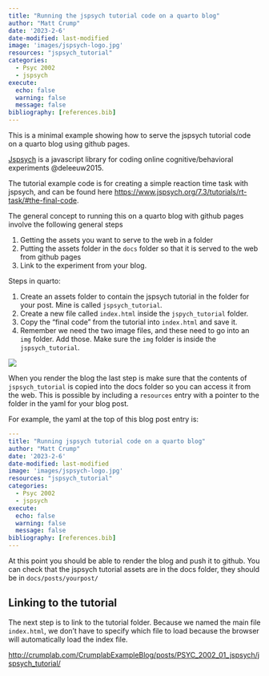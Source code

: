 ```yaml
---
title: "Running the jspsych tutorial code on a quarto blog"
author: "Matt Crump"
date: '2023-2-6'
date-modified: last-modified
image: 'images/jspsych-logo.jpg'
resources: "jspsych_tutorial"
categories:
  - Psyc 2002
  - jspsych
execute:
  echo: false
  warning: false
  message: false
bibliography: [references.bib]
---
```


This is a minimal example showing how to serve the jspsych tutorial code on a quarto blog using github pages.

[Jspsych](https://www.jspsych.org/7.3/) is a javascript library for coding online cognitive/behavioral experiments @deleeuw2015.

The tutorial example code is for creating a simple reaction time task with jspsych, and can be found here <https://www.jspsych.org/7.3/tutorials/rt-task/#the-final-code>.

The general concept to running this on a quarto blog with github pages involve the following general steps

1.  Getting the assets you want to serve to the web in a folder
2.  Putting the assets folder in the `docs` folder so that it is served to the web from github pages
3.  Link to the experiment from your blog.

Steps in quarto:

1.  Create an assets folder to contain the jspsych tutorial in the folder for your post. Mine is called `jspsych_tutorial`.
2.  Create a new file called `index.html` inside the `jspych_tutorial` folder.
3.  Copy the "final code" from the tutorial into `index.html` and save it.
4.  Remember we need the two image files, and these need to go into an `img` folder. Add those. Make sure the `img` folder is inside the `jspsych_tutorial`.

![](images/Screenshot%202023-02-06%20at%208.33.05%20AM.png)

When you render the blog the last step is make sure that the contents of `jspsych_tutorial` is copied into the docs folder so you can access it from the web. This is possible by including a `resources` entry with a pointer to the folder in the yaml for your blog post. 

For example, the yaml at the top of this blog post entry is:

``` yaml
---
title: "Running jspsych tutorial code on a quarto blog"
author: "Matt Crump"
date: '2023-2-6'
date-modified: last-modified
image: 'images/jspsych-logo.jpg'
resources: "jspsych_tutorial"
categories:
  - Psyc 2002
  - jspsych
execute:
  echo: false
  warning: false
  message: false
bibliography: [references.bib]
---

```

At this point you should be able to render the blog and push it to github. You can check that the jspsych tutorial assets are in the docs folder, they should be in `docs/posts/yourpost/`

## Linking to the tutorial

The next step is to link to the tutorial folder. Because we named the main file `index.html`, we don't have to specify which file to load because the browser will automatically load the index file.

<http://crumplab.com/CrumplabExampleBlog/posts/PSYC_2002_01_jspsych/jspsych_tutorial/>


